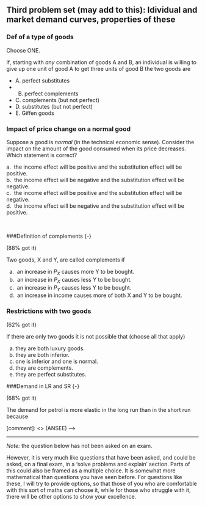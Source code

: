 ## Third problem set (may add to this): Idividual and market demand curves, properties of these {-}

### Def of a type of goods {-}

Choose ONE.

If, starting with *any* combination of goods A and B, an individual is willing to give up one unit of good A to get three units of good B the two goods are

- A. perfect substitutes
- B.  perfect complements
- C. complements (but not perfect)
- D. substitutes (but not perfect)
- E. Giffen goods


<!-- [comment]: <> (ANSBB)

*Suggested answer* \
1. perfect substitutes
Remember, perfect substitutes can be in *any* ratio, they don't need to be 1-to-1.


[comment]: <> (ANSEE) -->
 


### Impact of price change on a normal good {-}


<!-- [comment]: <> (TABB)

\textcolor{red}{GTA's:}

GTA’s: This would be a good one to cover in tutorial.

2018-19: However, I will have only recently covered this in lecture.

[comment]: <> (TAEE)
-->

Suppose a good is *normal* (in the technical economic sense). Consider the impact on the amount of the good consumed when its price decreases. Which statement is correct?

a.  the income effect will be positive and the substitution effect will be positive. \
b.  the income effect will be negative and the substitution effect will be negative. \
c.  the income effect will be positive and the substitution effect will be negative. \
d.  the income effect will be negative and the substitution effect will be positive. \

\

<!-- [comment]: <> (ANSBB)

*Suggested answer* \
  a.  the income effect will be positive and the substitution effect will be positive. \

For all goods the substitution effect is in the opposite direction as the price change, here positive (as price decrease). As a good becomes relatively more expensive you 'substitute away from it'.


For normal goods the impact of 'greater effective income when the price decreases' will be to increase consumption, ergo 'positive'.
Remember, for normal goods the income effect is always positive.

\

You can remember these rules and answer a question like this, but e.g., on the final, you may need to do more.

To see this graphically...

First for the substitution effect, we need to find the point on the original indifference curve with the same slope as the new budget constraint (price ratio).
`r format_with_col("We depict this by shifting in the new budget constraint ('compensating by reducing income') until it is tangent to the original indifference curve. This is only a 'hypothetical' budget constraint... it is the budget constraint that would result from this type of compensation.","gray")`

We look for this point because the substitution effect 'asks' 'what amount of each good do we consume in the cheapest bundle that yields the original utility at the new price ratio?' If the good on the horizontal ('X') axis becomes more cheaper, the budget constraint becomes shallower, and the point on the original indifference curve with that shallower slope must be down and to the right. ...

Intuitively, more X and less Y will decrease the MU of X and increase the MU of Y, making her willing to give up less Y to get a unit of X. And now that X is cheaper, she *can* give up less Y to gain a unit of X, so we attain this new 'bang for the buck' condition for the 'hypothetical' or 'compensated' budget constraint.

\

For the income effect we can 'start' from the point we have just reached in considering the substitution effect, and move the budget constraint outward until we get to the *actual* new budget constraint. This latter effect is just like a shift in income holding the price ratio constant. That's the same question we ask when we consider 'income effects' and consider whether a good is 'normal' or 'inferior'. As this good (the X good) is 'normal', this shift ('increase in income') must lead to a greater consumption of X.

So both effects are 'positive' here, i.e., both effects cause the quantity of X chosen to increase.

<!-- <!-- [comment]: <> (TABB)

`r format_with_col("GTA's:","red")` At this point you could briefly ask them 'will this be the same for inferior goods'?
[comment]: <> (TAEE)
-->



###Definition of complements {-}



(88\% got it)


Two goods, X and Y, are called complements if \

  a.  an increase in $P_X$ causes more Y to be bought. \
  b.  an increase in $P_X$ causes less Y to be bought. \
  c.  an increase in $P_Y$ causes less Y to be bought. \
  d.  an increase in income causes more of both X and Y to be bought.

<!-- [comment]: <> (ANSBB)

*Suggested answer* \

  b.  an increase in $P_X$ causes less Y to be bought. \

This is just the definition of 'complements'. Just remember this.

Also, to help you remember, think of complementary goods as goods that ‘go together’. So an increase in the price of X causes you to buy less X and also less Y. (This holds unless the good is Giffen; let’s ignore that as a Giffen good is extremely rare or perhaps nonexistent). Less tea is bought, thus less milk is bought.

[comment]: <> (ANSEE) -->


### Restrictions with two goods {-}


(62\% got it)



If there are only two goods it is not possible that (choose all that apply) \

a. they are both luxury goods. \
b. they are both inferior. \
c. one is inferior and one is normal. \
d. they are complements. \
e. they are perfect substitutes.

<!-- [comment]: <> (ANSBB)

*Suggested answer* \
a,b: they are both inferior (is impossible). This would imply that when income increased a person spent less, which could not be optimising. Similarly, they cannot both be luxury goods in the technical sense: as income increases you cannot spend a larger share of your income on both goods.

`r format_with_col("Be careful","red")` \textcolor{gray}{to read the question instructions: I’m asking you to select the two things that are not possible if there are only two goods. Practice responding to questions like these logically and carefully.}


[comment]: <> (ANSEE) -->

###Demand in LR and SR {-}


(68\% got it)


The demand for petrol is more elastic in the long run than in the short run because \

\begin{enumerate}[label=(\alph*)]
\item other prices are more likely to change in the long run.
\item incomes tend to rise over time.
\item people can buy new cars in the long run.
\item cars have become more expensive over time.
\end{enumerate}

<!-- [comment]: <> (ANSBB)

*Suggested answer* \
  c: people can buy new cars in the long run.

In the SR the reaction to the price change is small (less elastic) because people are stuck with their habits and their equipment. In the longer term they could make a lot of major changes, including buying new, more energy-efficient cars (and thus buy even fewer units of fuel).

Remember, things being more expensive or cheaper doesn’t itself tell us about the price elasticity. Price elasticities are about responsiveness to price changes, stated in proportional terms.

`r format_with_col("Note that we also think of supply curves as being more price-elastic in the LR (consider: why?).","gray")`

<!-- [comment]: <> (TABB)

`r format_with_col("GTA's:","red")` If time permits, get them to volunteer some answers to this follow-up question. . . . For example, the labour supply of teachers/teaching hours may be fairly steeply sloping in the short-run (large wage increases are needed to induce retired or part-time teachers to take full time jobs) but more shallow in the long-run (more people will choose to get degrees in teaching if the wages are higher).

[comment]: <> (TAEE) -->

[comment]: <> (ANSEE) -->


***



*Note:* the question below has not been asked on an exam.

However, it is very much like questions that have been asked, and could be asked, on a final exam, in a ‘solve problems and explain’ section. Parts of this could also be framed as a multiple choice. It is somewhat more mathematical than questions you have seen before. For questions like these, I will try to provide options, so that those of you who are comfortable with this sort of maths can choose it, while for those who struggle with it, there will be other options to show your excellence.


